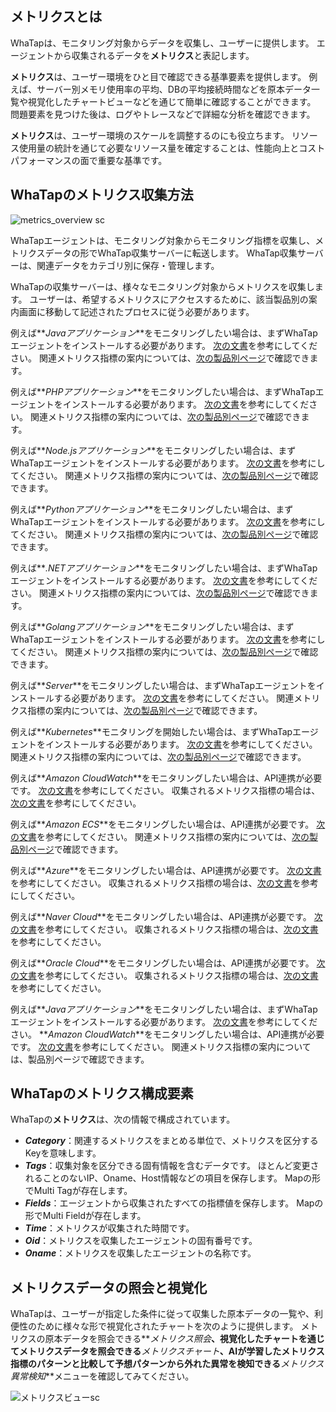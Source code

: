 <!-- 메트릭스 정의 -->

## メトリクスとは

WhaTapは、モニタリング対象からデータを収集し、ユーザーに提供します。 エージェントから収集されるデータを**メトリクス**と表記します。 

<!-- 메트릭스 효용성 안내 -->

**メトリクス**は、ユーザー環境をひと目で確認できる基準要素を提供します。 例えば、サーバー別メモリ使用率の平均、DBの平均接続時間などを原本データ一覧や視覚化したチャートビューなどを通じて簡単に確認することができます。 問題要素を見つけた後は、ログやトレースなどで詳細な分析を確認できます。 

**メトリクス**は、ユーザー環境のスケールを調整するのにも役立ちます。 リソース使用量の統計を通じて必要なリソース量を確定することは、性能向上とコストパフォーマンスの面で重要な基準です。

<!-- 메트릭스 수집 방식 -->

## WhaTapのメトリクス収集方法

<div style={{textAlign: 'center'}}>

![metrics_overview sc](/img/metrics-overview.png)

</div>

WhaTapエージェントは、モニタリング対象からモニタリング指標を収集し、メトリクスデータの形でWhaTap収集サーバーに転送します。 WhaTap収集サーバーは、関連データをカテゴリ別に保存・管理します。 

WhaTapの収集サーバーは、様々なモニタリング対象からメトリクスを収集します。 ユーザーは、希望するメトリクスにアクセスするために、該当製品別の案内画面に移動して記述されたプロセスに従う必要があります。 

<InDoc product='java'>

例えば**_Javaアプリケーション_**をモニタリングしたい場合は、まずWhaTapエージェントをインストールする必要があります。 [次の文書](../java/install-agent)を参考にしてください。 関連メトリクス指標の案内については、[次の製品別ページ](../java/metrics-app)で確認できます。

</InDoc>

<InDoc product='php'>

例えば**_PHPアプリケーション_**をモニタリングしたい場合は、まずWhaTapエージェントをインストールする必要があります。 [次の文書](../php/install-agent)を参考にしてください。 関連メトリクス指標の案内については、[次の製品別ページ](../php/metrics-app)で確認できます。

</InDoc>

<InDoc product='nodejs'>

例えば**_Node.jsアプリケーション_**をモニタリングしたい場合は、まずWhaTapエージェントをインストールする必要があります。 [次の文書](../nodejs/install-agent)を参考にしてください。 関連メトリクス指標の案内については、[次の製品別ページ](../nodejs/metrics-app)で確認できます。

</InDoc>

<InDoc product='python'>

例えば**_Pythonアプリケーション_**をモニタリングしたい場合は、まずWhaTapエージェントをインストールする必要があります。 [次の文書](../python/install-agent)を参考にしてください。 関連メトリクス指標の案内については、[次の製品別ページ](../python/metrics-app)で確認できます。

</InDoc>

<InDoc product='dotnet'>

例えば**_.NETアプリケーション_**をモニタリングしたい場合は、まずWhaTapエージェントをインストールする必要があります。 [次の文書](../dotnet/install-agent)を参考にしてください。 関連メトリクス指標の案内については、[次の製品別ページ](../dotnet/metrics-app)で確認できます。

</InDoc>

<InDoc product='golang'>

例えば**_Golangアプリケーション_**をモニタリングしたい場合は、まずWhaTapエージェントをインストールする必要があります。 [次の文書](../golang/install-agent)を参考にしてください。 関連メトリクス指標の案内については、[次の製品別ページ](../golang/metrics-app)で確認できます。

</InDoc>

<InDoc product='server'>

例えば**_Server_**をモニタリングしたい場合は、まずWhaTapエージェントをインストールする必要があります。 [次の文書](../server/install-agent)を参考にしてください。 関連メトリクス指標の案内については、[次の製品別ページ](metrics-app)で確認できます。

</InDoc>

<InDoc product='kubernetes'>

例えば**_Kubernetes_**モニタリングを開始したい場合は、まずWhaTapエージェントをインストールする必要があります。 [次の文書](../kubernetes/install)を参考にしてください。 関連メトリクス指標の案内については、[次の製品別ページ](../kubernetes/metrics-kubernetes)で確認できます。

</InDoc>

<InDoc product='amazon-cloudwatch'>

例えば**_Amazon CloudWatch_**をモニタリングしたい場合は、API連携が必要です。 [次の文書](../amazon-cloudwatch/install-agent)を参考にしてください。 収集されるメトリクス指標の場合は、[次の文書](https://docs.aws.amazon.com/ko_kr/AmazonCloudWatch/latest/monitoring/aws-services-cloudwatch-metrics.html)を参考にしてください。

</InDoc>

<InDoc product='amazon-ecs'>

例えば**_Amazon ECS_**をモニタリングしたい場合は、API連携が必要です。 [次の文書](../amazon-ecs/install-agent)を参考にしてください。 関連メトリクス指標の案内については、[次の製品別ページ](../amazon-ecs/dashboard)で確認できます。

</InDoc>

<InDoc product='azure'>

例えば**_Azure_**をモニタリングしたい場合は、API連携が必要です。 [次の文書](../azure/install-agent)を参考にしてください。 収集されるメトリクス指標の場合は、[次の文書](https://learn.microsoft.com/ko-kr/azure/azure-monitor/essentials/metrics-supported)を参考にしてください。

</InDoc>

<InDoc product='ncloud'>

例えば**_Naver Cloud_**をモニタリングしたい場合は、API連携が必要です。 [次の文書](../ncloud/install-agent)を参考にしてください。 収集されるメトリクス指標の場合は、[次の文書](https://api.ncloud-docs.com/docs/management-cloudinsight-productinfo)を参考にしてください。

</InDoc>

<InDoc product='oracle-cloud'>

例えば**_Oracle Cloud_**をモニタリングしたい場合は、API連携が必要です。 [次の文書](../oracle-cloud/install-agent)を参考にしてください。 収集されるメトリクス指標の場合は、[次の文書](https://docs.oracle.com/en-us/iaas/Content/Monitoring/Concepts/monitoringoverview.htm#SupportedServices)を参考にしてください。

</InDoc>

<InDoc product='metrics'>

例えば**_Javaアプリケーション_**をモニタリングしたい場合は、まずWhaTapエージェントをインストールする必要があります。 [次の文書](../java/install-agent)を参考にしてください。 **_Amazon CloudWatch_**をモニタリングしたい場合は、API連携が必要です。 [次の文書](../amazon-cloudwatch/install-agent)を参考にしてください。 関連メトリクス指標の案内については、製品別ページで確認できます。

</InDoc>

## WhaTapのメトリクス構成要素

WhaTapの**メトリクス**は、次の情報で構成されています。

-   **_Category_**：関連するメトリクスをまとめる単位で、メトリクスを区分するKeyを意味します。
-   **_Tags_**：収集対象を区分できる固有情報を含むデータです。 ほとんど変更されることのないIP、Oname、Host情報などの項目を保存します。 Mapの形でMulti Tagが存在します。
-   **_Fields_**：エージェントから収集されたすべての指標値を保存します。 Mapの形でMulti Fieldが存在します。
-   **_Time_**：メトリクスが収集された時間です。
-   **_Oid_**：メトリクスを収集したエージェントの固有番号です。
-   **_Oname_**：メトリクスを収集したエージェントの名称です。

## メトリクスデータの照会と視覚化

WhaTapは、ユーザーが指定した条件に従って収集した原本データの一覧や、利便性のために様々な形で視覚化されたチャートを次のように提供します。 メトリクスの原本データを照会できる**_メトリクス照会_**、視覚化したチャートを通じてメトリクスデータを照会できる**_メトリクスチャート_**、AIが学習したメトリクス指標のパターンと比較して予想パターンから外れた異常を検知できる**_メトリクス異常検知_**メニューを確認してみてください。

![メトリクスビューsc](/img/metrics-views.png)

<!-- 사용자는 와탭의 메트릭스 메뉴를 통해 사용자 지정 조건에 따라 원본 데이터 목록을 조회하거나 다양하게 시각화한 차트를 확인할 수 있습니다. -->

<!-- 

 
* ***Category***: 관련된 지표들을 묶는 단위입니다.
* ***Tags***：収集対象を区分できる固有情報を含むデータです。
* ***Fields***：エージェントから収集された指標です。
* ***Time***：メトリクスが収集された時間です。
* ***Oid***：メトリクスを収集したエージェントの固有番号です。
* ***Oname***：メトリクスを収集したエージェントの名称です。

様々なモニタリング対象からWhaTapの収集サーバーにメトリクスを送信できます。 
WhaTapの収集サーバーは、様々な方法でメトリクスを収集します。
メトリック指標の案内については、製品別に案内を提供します。 

-->
